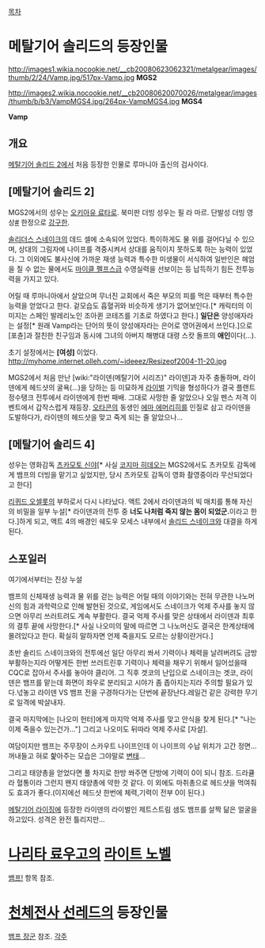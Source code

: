 [[목차]]



= 메탈기어 솔리드의 등장인물 =
http://images1.wikia.nocookie.net/__cb20080623062321/metalgear/images/thumb/2/24/Vamp.jpg/517px-Vamp.jpg
'''MGS2'''

http://images2.wikia.nocookie.net/__cb20080620070026/metalgear/images/thumb/b/b3/VampMGS4.jpg/264px-VampMGS4.jpg
'''MGS4'''

'''Vamp'''

== 개요 ==
[[메탈기어 솔리드 2]]에서 처음 등장한 인물로 루마니아 출신의 검사이다.

== [메탈기어 솔리드 2] ==
MGS2에서의 성우는 [[오키아유 료타로]]. 북미판 더빙 성우는 필 라 마르. 단발성 더빙 영상[http://www.youtube.com/watch?v=vl9qT6mhzqo&feature=youtu.be #] 한정으로 [[강구한]].

[[솔리더스 스네이크]]의 데드 셀에 소속되어 있었다. 특이하게도 물 위를 걸어다닐 수 있으며, 상대의 그림자에 나이프를 격중시켜서 상대를 움직이지 못하도록 하는 능력이 있었다. 그 이외에도 불사신에 가까운 재생 능력과 특수한 미생물이 서식하여 일반인은 헤엄을 칠 수 없는 물에서도 [[마이클 펠프스]]급 수영실력을 선보이는 등 납득하기 힘든 전투능력을 가지고 있다. 

어릴 때 루마니아에서 살았으며 무너진 교회에서 죽은 부모의 피를 먹은 때부터 특수한 능력을 얻었다고 한다. 겉모습도 흡혈귀와 비슷하게 생기가 없어보인다.[* 캐릭터의 이미지는 스페인 발레리노인 조아퀸 코테즈를 기초로 하였다고 한다.] 
'''일단은''' 양성애자라는 설정[* 원래 Vamp라는 단어의 뜻이 양성애자라는 은어로 영어권에서 쓰인다.]으로 [포츈]과 절친한 친구임과 동시에 그녀의 아버지 해병대 대령 스캇 돌프의 '''애인'''이다(...).

초기 설정에서는  '''[여성]''' 이었다.
http://myhome.internet.olleh.com/~ideeez/Resizeof2004-11-20.jpg

MGS2에서 처음 만난 [wiki:"라이덴(메탈기어 시리즈)" 라이덴]과 자주 충돌하며, 라이덴에게 헤드샷의 굴욕(...)을 당하는 등 미묘하게 [[라이벌]] 기믹을 형성하다가 결국 플랜트 정수탱크 전투에서 라이덴에게 한번 패배. 그대로 사망한 줄 알았으나 오일 펜스 저격 이벤트에서 갑작스럽게 재등장. [[오타콘]]의 동생인 [[에마 에머리히]]를 인질로 삼고 라이덴을 도발하다가, 라이덴의 헤드샷을 맞고 죽게 되는 줄 알았으나...

== [메탈기어 솔리드 4] ==

성우는 영화감독 [[츠카모토 신야]][* 사실 [[코지마 히데오]]는 MGS2에서도 츠카모토 감독에게 뱀프의 더빙을 맡기고 싶었지만, 당시 츠카모토 감독이 영화 촬영중이라 무산되었다고 한다]

[[리퀴드 오셀롯]]의 부하로서 다시 나타났다. 액트 2에서 라이덴과의 빅 매치를 통해 자신의 비밀을 일부 누설[* 라이덴과의 전투 중 '''너도 나처럼 죽지 않는 몸이 되었군.'''이라고 한다.]하게 되고, 액트 4의 배경인 쉐도우 모세스 내부에서 [[솔리드 스네이크]]와 대결을 하게 된다.
 
== 스포일러 ==



여기에서부터는 진상 누설





뱀프의 신체재생 능력과 물 위를 걷는 능력은 어릴 때의 이야기와는 전혀 무관한 나노머신의 힘과 과학력으로 인해 발현된 것으로, 게임에서도 스네이크가 억제 주사를 놓지 않으면 아무리 쓰러트려도 계속 부활한다. 결국 억제 주사를 맞은 상태에서 라이덴과 최후의 결투 끝에 사망한다.[* 사실 나오미의 말에 따르면 그 나노머신도 결국은 한계상태에 몰려있다고 한다. 확실히 말하자면 언제 죽을지도 모르는 상황이란거다.]

초반 솔리드 스네이크와의 전투에선 일단 아무리 쏴서 기력이나 체력을 날려버려도 금방 부활하는지라 어떻게든 한번 쓰러트린후 기력이나 체력을 채우기 위해서 일어섰을때 CQC로 잡아서 주사를 놓아야 클리어. 그 직후 겟코의 난입으로 스네이크는 겟코, 라이덴은 뱀프를 맡는데 화면이 좌우로 분리되고 시야가 좀 좁아지는지라 주의할 필요가 있다.넋놓고 라이덴 VS 뱀프 전을 구경하다가는 단번에 끝장난다.레일건 같은 강력한 무기로 일격에 박살내자.

결국 마지막에는 [나오미 헌터]에게 마지막 억제 주사를 맞고 안식을 찾게 된다.[* "나는 이제 죽을수 있는건가..."] 그리고 나오미도 뒤따라 억제 주사로 [자살].

여담이지만 뱀프는 주무장이 스카우트 나이프인데 이 나이프의 수납 위치가 고간 정면... 꺼내들고 혀로 핥아주는 모습은 그야말로 [[변태]]...

그리고 태양총을 얻었다면 풀 차지로 한방 쏴주면 단방에 기력이 0이 되니 참조. 드라큘라 혈통이라 그런지 왠지 태양총에 약한 것 같다. 이 외에도 마취총으로 헤드샷을 먹여줘도 효과가 좋다.(이지에선 헤드샷 한번에 체력,기력이 전부 0이 된다.)


[[메탈기어 라이징]]에 등장한 라이덴의 라이벌인 제트스트림 샘도 뱀프를 살짝 닮은 얼굴을 하고있다.
성격은 완전 틀리지만...
= [[나리타 료우고]]의 [[라이트 노벨]] =
[[뱀프!]] 항목 참조.
= [[천체전사 선레드]]의 등장인물 =
[[뱀프 장군]] 참조.
[[각주]]
